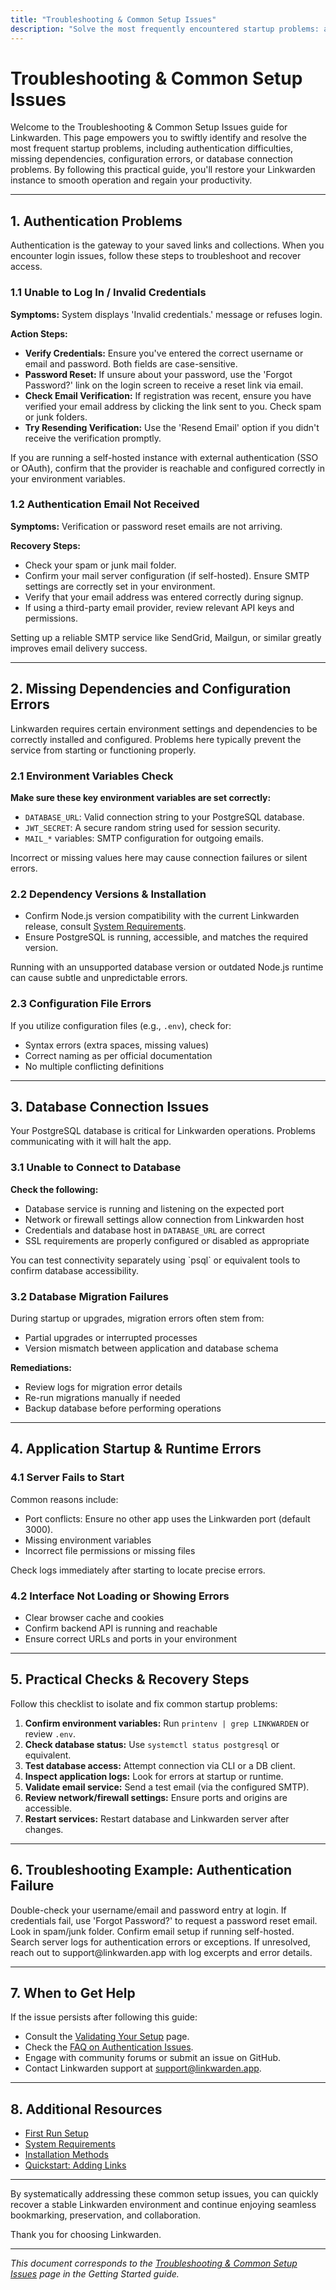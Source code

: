 ```yaml
---
title: "Troubleshooting & Common Setup Issues"
description: "Solve the most frequently encountered startup problems: authentication issues, missing dependencies, configuration errors, or database connection problems. Includes practical checks and recovery steps."
---
```


# Troubleshooting & Common Setup Issues

Welcome to the Troubleshooting & Common Setup Issues guide for Linkwarden. This page empowers you to swiftly identify and resolve the most frequent startup problems, including authentication difficulties, missing dependencies, configuration errors, or database connection problems. By following this practical guide, you'll restore your Linkwarden instance to smooth operation and regain your productivity.

---

## 1. Authentication Problems

Authentication is the gateway to your saved links and collections. When you encounter login issues, follow these steps to troubleshoot and recover access.

### 1.1 Unable to Log In / Invalid Credentials

**Symptoms:** System displays 'Invalid credentials.' message or refuses login.

**Action Steps:**

- **Verify Credentials:** Ensure you've entered the correct username or email and password. Both fields are case-sensitive.
- **Password Reset:** If unsure about your password, use the 'Forgot Password?' link on the login screen to receive a reset link via email.
- **Check Email Verification:** If registration was recent, ensure you have verified your email address by clicking the link sent to you. Check spam or junk folders.
- **Try Resending Verification:** Use the 'Resend Email' option if you didn't receive the verification promptly.

<Note>
If you are running a self-hosted instance with external authentication (SSO or OAuth), confirm that the provider is reachable and configured correctly in your environment variables.
</Note>

### 1.2 Authentication Email Not Received

**Symptoms:** Verification or password reset emails are not arriving.

**Recovery Steps:**

- Check your spam or junk mail folder.
- Confirm your mail server configuration (if self-hosted). Ensure SMTP settings are correctly set in your environment.
- Verify that your email address was entered correctly during signup.
- If using a third-party email provider, review relevant API keys and permissions.

<Tip>
Setting up a reliable SMTP service like SendGrid, Mailgun, or similar greatly improves email delivery success.
</Tip>

---

## 2. Missing Dependencies and Configuration Errors

Linkwarden requires certain environment settings and dependencies to be correctly installed and configured. Problems here typically prevent the service from starting or functioning properly.

### 2.1 Environment Variables Check

**Make sure these key environment variables are set correctly:**

- `DATABASE_URL`: Valid connection string to your PostgreSQL database.
- `JWT_SECRET`: A secure random string used for session security.
- `MAIL_*` variables: SMTP configuration for outgoing emails.

Incorrect or missing values here may cause connection failures or silent errors.

### 2.2 Dependency Versions & Installation

- Confirm Node.js version compatibility with the current Linkwarden release, consult [System Requirements](../prerequisites-installation/system-requirements).
- Ensure PostgreSQL is running, accessible, and matches the required version.

<Warning>
Running with an unsupported database version or outdated Node.js runtime can cause subtle and unpredictable errors.
</Warning>

### 2.3 Configuration File Errors

If you utilize configuration files (e.g., `.env`), check for:
- Syntax errors (extra spaces, missing values)
- Correct naming as per official documentation
- No multiple conflicting definitions

---

## 3. Database Connection Issues

Your PostgreSQL database is critical for Linkwarden operations. Problems communicating with it will halt the app.

### 3.1 Unable to Connect to Database

**Check the following:**
- Database service is running and listening on the expected port
- Network or firewall settings allow connection from Linkwarden host
- Credentials and database host in `DATABASE_URL` are correct
- SSL requirements are properly configured or disabled as appropriate

<Info>
You can test connectivity separately using `psql` or equivalent tools to confirm database accessibility.
</Info>

### 3.2 Database Migration Failures

During startup or upgrades, migration errors often stem from:
- Partial upgrades or interrupted processes
- Version mismatch between application and database schema

**Remediations:**
- Review logs for migration error details
- Re-run migrations manually if needed
- Backup database before performing operations

---

## 4. Application Startup & Runtime Errors

### 4.1 Server Fails to Start

Common reasons include:
- Port conflicts: Ensure no other app uses the Linkwarden port (default 3000).
- Missing environment variables
- Incorrect file permissions or missing files

Check logs immediately after starting to locate precise errors.

### 4.2 Interface Not Loading or Showing Errors

- Clear browser cache and cookies
- Confirm backend API is running and reachable
- Ensure correct URLs and ports in your environment

---

## 5. Practical Checks & Recovery Steps

Follow this checklist to isolate and fix common startup problems:

1. **Confirm environment variables:** Run `printenv | grep LINKWARDEN` or review `.env`.
2. **Check database status:** Use `systemctl status postgresql` or equivalent.
3. **Test database access:** Attempt connection via CLI or a DB client.
4. **Inspect application logs:** Look for errors at startup or runtime.
5. **Validate email service:** Send a test email (via the configured SMTP).
6. **Review network/firewall settings:** Ensure ports and origins are accessible.
7. **Restart services:** Restart database and Linkwarden server after changes.

---

## 6. Troubleshooting Example: Authentication Failure

<Steps>
<Step title="Step 1: Verify Credentials">
Double-check your username/email and password entry at login.
</Step>
<Step title="Step 2: Reset Password">
If credentials fail, use 'Forgot Password?' to request a password reset email.
</Step>
<Step title="Step 3: Check Email Delivery">
Look in spam/junk folder. Confirm email setup if running self-hosted.
</Step>
<Step title="Step 4: Review Application Logs">
Search server logs for authentication errors or exceptions.
</Step>
<Step title="Step 5: Contact Support">
If unresolved, reach out to support@linkwarden.app with log excerpts and error details.
</Step>
</Steps>

---

## 7. When to Get Help

If the issue persists after following this guide:

- Consult the [Validating Your Setup](../initial-experience-validation/validate-setup) page.
- Check the [FAQ on Authentication Issues](../../faq/troubleshooting-and-performance/cant-login-or-authentication-problems).
- Engage with community forums or submit an issue on GitHub.
- Contact Linkwarden support at support@linkwarden.app.

---

## 8. Additional Resources

- [First Run Setup](../prerequisites-installation/first-run-setup)
- [System Requirements](../prerequisites-installation/system-requirements)
- [Installation Methods](../prerequisites-installation/installation-methods)
- [Quickstart: Adding Links](../initial-experience-validation/quickstart-adding-links)

---

By systematically addressing these common setup issues, you can quickly recover a stable Linkwarden environment and continue enjoying seamless bookmarking, preservation, and collaboration.

Thank you for choosing Linkwarden.

---

*This document corresponds to the [Troubleshooting & Common Setup Issues](https://github.com/linkwarden/linkwarden) page in the Getting Started guide.*